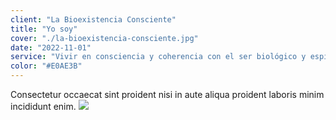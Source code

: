 ```yaml
---
client: "La Bioexistencia Consciente"
title: "Yo soy"
cover: "./la-bioexistencia-consciente.jpg"
date: "2022-11-01"
service: "Vivir en consciencia y coherencia con el ser biológico y espiritual que soy"
color: "#E0AE3B"
---
```


Consectetur occaecat sint proident nisi in aute aliqua proident laboris minim incididunt enim.
![](./la-bioexistencia-consciente.jpg)

